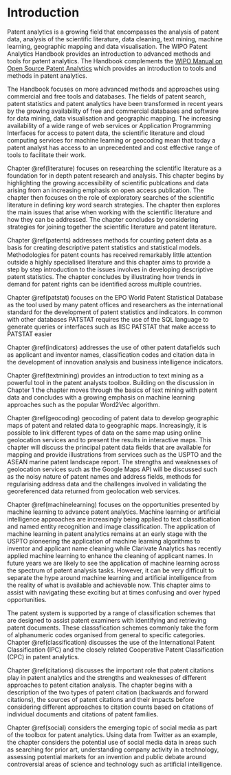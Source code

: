 # Introduction

Patent analytics is a growing field that encompasses the analysis of patent data, analysis of the scientific literature, data cleaning, text mining, machine learning, geographic mapping and data visualisation. The WIPO Patent Analytics Handbook provides an introduction to advanced methods and tools for patent analytics. The Handbook complements the [WIPO Manual on Open Source Patent Analytics](https://wipo-analytics.github.io/index.html) which provides an introduction to tools and methods in patent analytics. 

The Handbook focuses on more advanced methods and approaches using commercial and free tools and databases. The fields of patent search, patent statistics and patent analytics have been transformed in recent years by the growing availability of free and commercial databases and software for data mining, data visualisation and geographic mapping. The increasing availability of a wide range of web services or Application Programming Interfaces for access to patent data, the scientific literature and cloud computing services for machine learning or geocoding mean that today a patent analyst has access to an unprecedented and cost effective range of tools to facilitate their work. 

Chapter \@ref(literature) focuses on researching the scientific literature as a foundation for in depth patent research and analysis. This chapter begins by highlighting the growing accessibility of scientific publcations and data arising from an increasing emphasis on open access publication. The chapter then focuses on the role of exploratory searches of the scientific literature in defining key word search strategies. The chapter then explores the main issues that arise when working with the scientific literature and how they can be addressed. The chapter concludes by considering strategies for joining together the scientific literature and patent literature. 

Chapter \@ref(patents) addresses methods for counting patent data as a basis for creating descriptive patent statistics and statistical models. Methodologies for patent counts has received remarkably little attention outside a highly specialised literature and this chapter aims to provide a step by step introduction to the issues involves in developing descriptive patent statistics. The chapter concludes by illustrating how trends in demand for patent rights can be identified across multiple countries. 

Chapter \@ref(patstat) focuses on the EPO World Patent Statistical Database as the tool used by many patent offices and researchers as the international standard for the development of patent statistics and indicators. In common with other databases PATSTAT requires the use of the SQL language to generate queries or interfaces such as IISC PATSTAT that make access to PATSTAT easier

Chapter \@ref(indicators) addresses the use of other patent datafields such as applicant and inventor names, classification codes and citation data in the development of innovation analysis and business intelligence indicators.

Chapter \@ref(textmining) provides an introduction to text mining as a powerful tool in the patent analysts toolbox. Building on the discussion in Chapter 1 the chapter moves through the basics of text mining with patent data and concludes with a growing emphasis on machine learning approaches such as the popular Word2Vec algorithm.

Chapter \@ref(geocoding) geocoding of patent data to develop geographic maps of patent and related data to geographic maps. Increasingly, it is possible to link different types of data on the same map using online geolocation services and to present the results in interactive maps. This chapter will discuss the principal patent data fields that are available for mapping and provide illustrations from services such as the USPTO and the ASEAN marine patent landscape report. The strengths and weaknesses of geolocation services such as the Google Maps API will be discussed such as the noisy nature of patent names and address fields, methods for regularising address data and the challenges involved in validating the georeferenced data returned from geolocation web services.

Chapter \@ref(machinelearning) focuses on the opportunities presented by machine learning to advance patent analytics. Machine learning or artificial intelligence approaches are increasingly being applied to text classification and named entity recognition and image classification. The application of machine learning in patent analytics remains at an early stage with the USPTO pioneering the application of machine learning algorithms to inventor and applicant name cleaning while Clarivate Analytics has recently applied machine learning to enhance the cleaning of applicant names. In future years we are likely to see the application of machine learning across the spectrum of patent analysis tasks. However, it can be very difficult to separate the hype around machine learning and artificial intelligence from the reality of what is available and achievable now. This chapter aims to assist with navigating these exciting but at times confusing and over hyped opportunities. 

The patent system is supported by a range of classification schemes that are designed to assist patent examiners with identifying and retrieving patent documents. These classsfication schemes commonly take the form of alphanumeric codes organised from general to specific categories. Chapter \@ref(classification) discusses the use of the International Patent Classification (IPC) and the closely related Cooperative Patent Classification (CPC) in patent analytics.

Chapter \@ref(citations) discusses the important role that patent citations play in patent analytics and the strengths and weaknesses of different approaches to patent citation analysis. The chapter begins with a description of the two types of patent citation (backwards and forward citations), the sources of patent citations and their impacts before considering different approaches to citation counts based on citations of individual documents and citations of patent families. 

Chapter \@ref(social) considers the emerging topic of social media as part of the toolbox for patent analytics. Using data from Twitter as an example, the chapter considers the potential use of social media data in areas such as searching for prior art, understanding company activity in a technology, assessing potential markets for an invention and public debate around controversial areas of science and technology such as artificial intelligence. 
